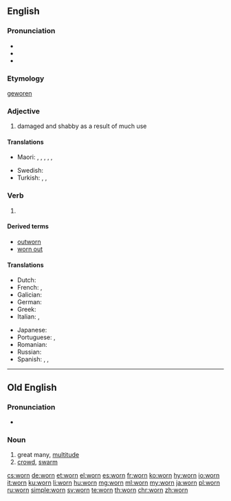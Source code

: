 ==English==

===Pronunciation===
* {{IPA|/woʊɹn/|/wɔːɹn/|lang=en}}
* {{audio|en-us-worn.ogg|Audio (US)|lang=en}}
* {{rhymes|ɔː(r)n|lang=en}}

===Etymology===
{{etyl|ang|en}} [[geworen]]

===Adjective===
{{en-adj}}

# damaged and shabby as a result of much use

====Translations====
{{trans-top|damaged and shabby from too much use}}
* Maori: {{t|mi|nguture}}, {{t|mi|ruha}}, {{t|mi|ruwha}}, {{t|mi|tāwekoweko}}, {{t|mi|waikauere}}, {{t|mi|pūnguru}}
{{trans-mid}}
* Swedish: {{t+|sv|sliten}}
* Turkish: {{t+|tr|aşınmış}}, {{t|tr|yıpranmış}}, {{t+|tr|yalama}}
{{trans-bottom}}

===Verb===
{{head|en|past participle}}

# {{past participle of|wear|lang=en}}

====Derived terms====
* [[outworn]]
* [[worn out]]

====Translations====
{{trans-top|past participle of wear}}
* Dutch: {{t+|nl|gedragen}}
* French: {{t+|fr|porté}}, {{t+|fr|usé}}
* Galician: {{t|gl|usado}}
* German: {{t+|de|getragen}}
* Greek: {{t|el|φοριούνται}}
* Italian: {{t+|it|usato}}, {{t|it|indossato}}
{{trans-mid}}
* Japanese: {{t|ja|摩耗|tr=sıfat|sc=Jpan}}
* Portuguese: {{t+|pt|usado}}, {{t+|pt|vestido}}
* Romanian: {{t|ro|purtat|m|n}}
* Russian: {{t+|ru|изно́шенный|sc=Cyrl}}
* Spanish: {{t+|es|usado}}, {{t+|es|puesto}}, {{t+|es|portado}}
{{trans-bottom}}

----

==Old English==

===Pronunciation===
* {{IPA|/worn/|lang=ang}}

===Noun===
{{ang-noun|m}}

# great many, [[multitude]]
# [[crowd]], [[swarm]]

[[cs:worn]]
[[de:worn]]
[[et:worn]]
[[el:worn]]
[[es:worn]]
[[fr:worn]]
[[ko:worn]]
[[hy:worn]]
[[io:worn]]
[[it:worn]]
[[ku:worn]]
[[li:worn]]
[[hu:worn]]
[[mg:worn]]
[[ml:worn]]
[[my:worn]]
[[ja:worn]]
[[pl:worn]]
[[ru:worn]]
[[simple:worn]]
[[sv:worn]]
[[te:worn]]
[[th:worn]]
[[chr:worn]]
[[zh:worn]]
